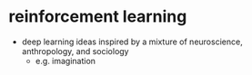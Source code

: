 # reinforcement learning

- deep learning ideas inspired by a mixture of neuroscience, anthropology, and sociology
    - e.g. imagination